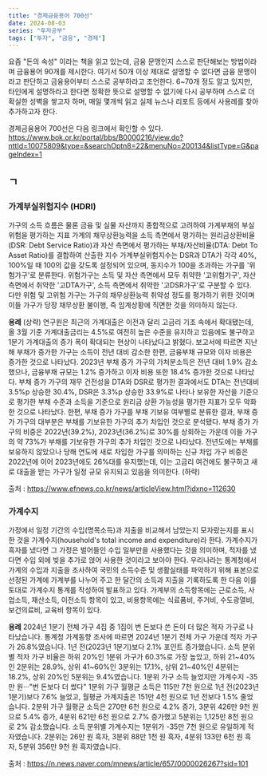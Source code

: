 ```yaml
---
title: "경제금융용어 700선"
date: 2024-08-03
series: "투자공부"
tags: ["투자", "금융", "경제"]
---
```


요즘 "돈의 속성" 이라는 책을 읽고 있는데, 금융 문맹인지 스스로 판단해보는 방법이라며 금융용어 90개를 제시한다.
여기서 50개 이상 제대로 설명할 수 없다면 금융 문맹이라고 판단하고 금융용어부터 스스로 공부하라고 조언한다.
6~70개 정도 알고 있지만, 타인에게 설명하라고 한다면 정확한 뜻으로 설명할 수 없기에 다시 공부하며 스스로 더 확실한 성벽을 쌓고자 하며,
매일 몇개씩 읽고 실제 뉴스나 리포트 등에서 사용례를 찾아 추가하고자 한다.

경제금융용어 700선은 다음 링크에서 확인할 수 있다.
https://www.bok.or.kr/portal/bbs/B0000216/view.do?nttId=10075809&type=&searchOptn8=22&menuNo=200134&listType=G&pageIndex=1

## ㄱ
### 가계부실위험지수 (HDRI)
가구의 소득 흐름은 물론 금융 및 실물 자산까지 종합적으로 고려하여 가계부채의 부실위험을 평가하는 지표
가계의 채무상환능력을 소득 측면에서 평가하는 원리금상환비율(DSR: Debt Service Ratio)과 자산 측면에서 평가하는 부채/자산비율(DTA: Debt To Asset Ratio)를 결합하여 산출한 지수
가계부실위험지수는 DSR과 DTA가 각각 40%, 100%일 때 100의 값을 갖도록 설정되어 있으며, 동지수가 100을 초과하는 가구를 '위험가구'로 분류한다.
위험가구는 소득 및 자산 측면에서 모두 취약한 '고위험가구', 자산 측면에서 취약한 '고DTA가구', 소득 측면에서 취약한 '고DSR가구'로 구분할 수 있다.
다만 위험 및 고위험 가구는 가구의 채무상환능력 취약성 정도를 평가하기 위한 것이며 이들 가구가 당장 채무상환 불이행, 즉 임계상황에 직면한 것을 의미하지 않는다.

**용례**
(상략)
연구원은 최근의 가계대출은 이전과 달리 고금리 기조 속에서 확대됐는데, 올 3월 기준 가계대출금리는 4.5%로 여전히 높은 수준을 유지하고 있음에도 불구하고 1분기 가계대출의 증가 폭이 확대되는 현상이 나타났다고 밝혔다.
보고서에 따르면 지난해 부채가 증가한 가구는 소득이 전년 대비 감소한 한편, 금융부채 규모와 이자 비용은 증가한 것으로 나타났다. 2023년 부채 증가 가구의 가처분소득은 전년 대비 1.9% 감소했으나, 금융부채 규모는 1.2% 증가하고 이자 비용 또한 18.4% 증가한 것으로 나타났다.
부채 증가 가구의 재무 건전성을 DTA와 DSR로 평가한 결과에서도 DTA는 전년대비 3.5%p 상승한 30.4%, DSR은 3.3%p 상승한 33.9%로 나타나 보유한 자산을 기준으로 평가한 부채 수준과 소득을 기준으로 원리금 상환 가능성을 평가한 지표가 모두 악화한 것으로 나타났다.
한편, 부채 증가 가구를 부채 기보유 여부별로 분류한 결과, 부채 증가 가구의 대부분은 부채를 기보유한 가구의 추가 차입인 것으로 분석됐다. 부채 증가 가구의 비중은 2022년(39.2%), 2023년(36.2%)로 30%를 상회하는 가운데 이들 가구의 약 73%가 부채를 기보유한 가구의 추가 차입인 것으로 나타났다.
전년도에는 부채를 보유하지 않았으나 당해 연도에 새로 차입한 가구를 의미하는 신규 차입 가구 비중은 2022년에 이어 2023년에도 26%대를 유지했는데, 이는 고금리 여건에도 불구하고 새로 대출을 받는 가구가 일정 규모 유지되고 있음을 의미한다.
(하략)

출처 : https://www.efnews.co.kr/news/articleView.html?idxno=112630

### 가계수지
가정에서 일정 기간의 수입(명목소득)과 지출을 비교해서 남았는지 모자랐는지를 표시한 것을 가계수지(household's total income and expenditure)라 한다.
가계수지가 흑자를 냈다면 그 가정은 벌어들인 수입 일부만을 사용했다는 것을 의미하며, 적자를 냈다면 수입 외에 빚을 추가로 얹어 사용한 것이라고 보아야 한다.
우리나라는 통계청에서 가계의 수입과 지출을 조사하여 국민의 소득수준 및 생활실태를 파악하기 위해 표본으로 선정된 가계에 가계부를 나누어 주고 한 달간의 소득과 지출을 기록하도록 한 다음 이를 토대로 가계수지 통계를 작성하여 발표하고 있다.
가계부의 소득항목에는 근로소득, 사업소득, 재산소득, 이전소득 항목이 있고, 비용항목에는 식료품비, 주거비, 수도광열비, 보건의료비, 교육비 항목이 있다.

**용례**
2024년 1분기 전체 가구 4집 중 1집이 번 돈보다 쓴 돈이 더 많은 적자 가구로 나타났습니다.
통계청 가계동향 조사에 따르면 2024년 1분기 전체 가구 가운데 적자 가구가 26.8%였습니다.
1년 전(2023년 1분기)보다 2.1% 포인트 증가했습니다.
소득 분위별 적자 가구 비율은 하위 20%인 1분위 가구가 60.3%로 가장 높았고, 하위 21~40%인 2분위는 28.9%, 상위 41~60%인 3분위는 17.1%, 상위 21~40%인 4분위는 18.2%, 상위 20%인 5분위는 9.4%였습니다.
1분위 가구 소득 늘었지만 가계수지 -35만 원···"번 돈보다 더 썼다"
1분위 가구 월평균 소득은 115만 7천 원으로 1년 전(2023년 1분기)보다 7.6% 늘었고, 월평균 가계지출은 151만 4천 원으로 1년 전보다 1.5% 줄었습니다.
2분위 가구 월평균 소득은 270만 6천 원으로 4.2% 증가, 3분위 426만 9천 원으로 5.4% 증가, 4분위 621만 6천 원으로 2.7% 증가했고 5분위는 1,125만 8천 원으로 2% 감소했습니다.
소득 분위별 가계수지는 1분위가 -35만 7천 원으로 유일하게 적자였습니다.
2분위는 26만 원 흑자, 3분위 88만 1천 원 흑자, 4분위 133만 6천 원 흑자, 5분위 356만 9천 원 흑자였습니다.

출처 : https://n.news.naver.com/mnews/article/657/0000026267?sid=101
